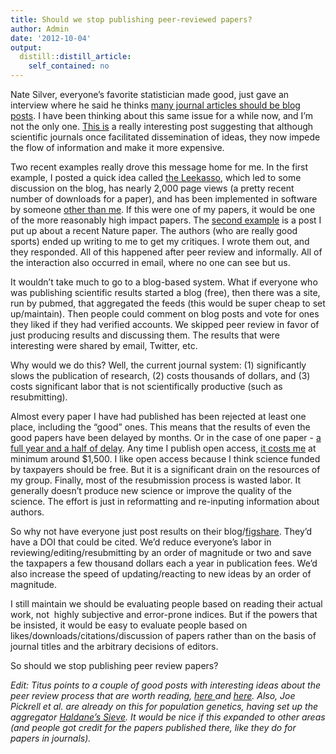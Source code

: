 ```yaml
---
title: Should we stop publishing peer-reviewed papers?
author: Admin
date: '2012-10-04'
output:
  distill::distill_article:
    self_contained: no
---
```


Nate Silver, everyone&#8217;s favorite statistician made good, just gave an interview where he said he thinks <a href="http://techcrunch.com/2012/10/01/nyt-election-oracle-fivethirtyeight-on-why-blogging-is-great-for-science/" target="_blank">many journal articles should be blog posts</a>. I have been thinking about this same issue for a while now, and I&#8217;m not the only one. <a href="http://dienekes.blogspot.com/2012/06/how-journals-once-facilitated-and-now.html" target="_blank">This is</a> a really interesting post suggesting that although scientific journals once facilitated dissemination of ideas, they now impede the flow of information and make it more expensive. 

Two recent examples really drove this message home for me. In the first example, I posted a quick idea called <a href="http://simplystatistics.org/post/18132467723/prediction-the-lasso-vs-just-using-the-top-10" target="_blank">the Leekasso</a>, which led to some discussion on the blog, has nearly 2,000 page views (a pretty recent number of downloads for a paper), and has been implemented in software by someone <a href="http://cran.r-project.org/web/packages/SuperLearner/NEWS" target="_blank">other than me</a>. If this were one of my papers, it would be one of the more reasonably high impact papers. The <a href="http://simplystatistics.org/post/31990205510/prediction-contest" target="_blank">second example</a> is a post I put up about a recent Nature paper. The authors (who are really good sports) ended up writing to me to get my critiques. I wrote them out, and they responded. All of this happened after peer review and informally. All of the interaction also occurred in email, where no one can see but us. 

It wouldn&#8217;t take much to go to a blog-based system. What if everyone who was publishing scientific results started a blog (free), then there was a site, run by pubmed, that aggregated the feeds (this would be super cheap to set up/maintain). Then people could comment on blog posts and vote for ones they liked if they had verified accounts. We skipped peer review in favor of just producing results and discussing them. The results that were interesting were shared by email, Twitter, etc. 

Why would we do this? Well, the current journal system: (1) significantly slows the publication of research, (2) costs thousands of dollars, and (3) costs significant labor that is not scientifically productive (such as resubmitting). 

Almost every paper I have had published has been rejected at least one place, including the &#8220;good&#8221; ones. This means that the results of even the good papers have been delayed by months. Or in the case of one paper - <a href="http://simplystatistics.org/post/26977029850/my-worst-recent-experience-with-peer-review" target="_blank">a full year and a half of delay</a>. Any time I publish open access, <a href="http://simplystatistics.org/post/12286350206/free-access-publishing-is-awesome-but-expensive-how" target="_blank">it costs me</a> at minimum around $1,500. I like open access because I think science funded by taxpayers should be free. But it is a significant drain on the resources of my group. Finally, most of the resubmission process is wasted labor. It generally doesn&#8217;t produce new science or improve the quality of the science. The effort is just in reformatting and re-inputing information about authors.

So why not have everyone just post results on their blog/<a href="http://figshare.com/" target="_blank">figshare</a>. They&#8217;d have a DOI that could be cited. We&#8217;d reduce everyone&#8217;s labor in reviewing/editing/resubmitting by an order of magnitude or two and save the taxpapers a few thousand dollars each a year in publication fees. We&#8217;d also increase the speed of updating/reacting to new ideas by an order of magnitude. 

I still maintain we should be evaluating people based on reading their actual work, not  highly subjective and error-prone indices. But if the powers that be insisted, it would be easy to evaluate people based on likes/downloads/citations/discussion of papers rather than on the basis of journal titles and the arbitrary decisions of editors. 

So should we stop publishing peer review papers?

_Edit: Titus points to a couple of good posts with interesting ideas about the peer review process that are worth reading, <a href="http://ivory.idyll.org/blog/blog-practicing-open-science.html" target="_blank">here </a>and <a href="http://www.genomesunzipped.org/2012/08/the-first-steps-towards-a-modern-system-of-scientific-publication.php" target="_blank">here</a>. Also, Joe Pickrell et al. are already on this for population genetics, having set up the aggregator <a href="http://haldanessieve.org/" target="_blank">Haldane&#8217;s Sieve</a>. It would be nice if this expanded to other areas (and people got credit for the papers published there, like they do for papers in journals). _
